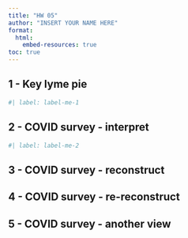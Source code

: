 ```yaml
---
title: "HW 05"
author: "INSERT YOUR NAME HERE"
format:
  html:
    embed-resources: true
toc: true
---
```


## 1 - Key lyme pie

```r
#| label: label-me-1

```

## 2 - COVID survey - interpret

```r
#| label: label-me-2

```

## 3 - COVID survey - reconstruct


## 4 - COVID survey - re-reconstruct

## 5 - COVID survey - another view
